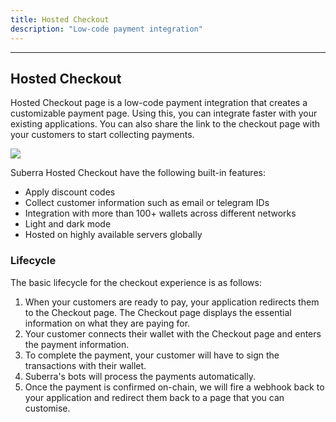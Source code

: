```yaml
---
title: Hosted Checkout
description: "Low-code payment integration"
---
```



---

## Hosted Checkout

Hosted Checkout page is a low-code payment integration that creates a customizable payment page. Using this, you can integrate faster with your existing applications. You can also share the link to the checkout page with your customers to start collecting payments.

<div style={{ flexBasis: "300px", flexGrow: "1", textAlign: "center" }}>
  <img src={Image1} style={{ alignSelf: "center", maxWidth: "100%" }} />
</div>

Suberra Hosted Checkout have the following built-in features:

- Apply discount codes
- Collect customer information such as email or telegram IDs
- Integration with more than 100+ wallets across different networks
- Light and dark mode
- Hosted on highly available servers globally

### Lifecycle

The basic lifecycle for the checkout experience is as follows:

1. When your customers are ready to pay, your application redirects them to the Checkout page. The Checkout page displays the essential information on what they are paying for.
2. Your customer connects their wallet with the Checkout page and enters the payment information.
3. To complete the payment, your customer will have to sign the transactions with their wallet.
4. Suberra's bots will process the payments automatically.
5. Once the payment is confirmed on-chain, we will fire a webhook back to your application and redirect them back to a page that you can customise.
